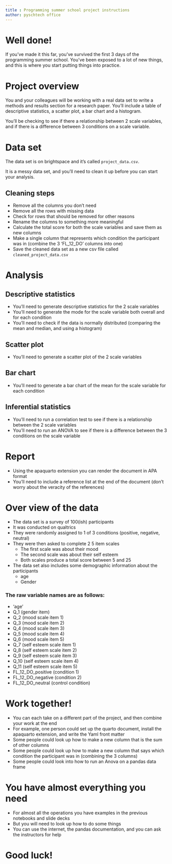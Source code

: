 ```yaml
---
title : Programming summer school project instructions
author: pyschtech office
---
```



# Well done!

If you've made it this far, you've survived the first 3 days of the programming summer school. You've been exposed to a lot of new things, and this is where you start putting things into practice. 

# Project overview

You and your colleagues will be working with a real data set to write a methods and results section for a research paper. You'll include a table of descriptive statistics, a scatter plot, a bar chart and a histogram.

You'll be checking to see if there a relationship between 2 scale variables, and if there is a difference between 3 conditions on a scale variable. 

# Data set

The data set is on brightspace and it's called `project_data.csv`.

It is a messy data set, and you'll need to clean it up before you can start your analysis.

## Cleaning steps

 - Remove all the columns you don't need
 - Remove all the rows with missing data
 - Check for rows that should be removed for other reasons
 - Rename the columns to something more meaningful
 - Calculate the total score for both the scale variables and save them as new columns
 - Make a single column that represents which condition the participant was in (combine the 3 'FL_12_DO' columns into one)
 - Save the cleaned data set as a new csv file called `cleaned_project_data.csv`

# Analysis

## Descriptive statistics

 - You'll need to generate descriptive statistics for the 2 scale variables
 - You'll need to generate the mode for the scale variable both overall and for each condition
 - You'll need to check if the data is normally distributed (comparing the mean and median, and using a histogram)

## Scatter plot

 - You'll need to generate a scatter plot of the 2 scale variables

## Bar chart

 - You'll need to generate a bar chart of the mean for the scale variable for each condition


## Inferential statistics

 - You'll need to run a correlation test to see if there is a relationship between the 2 scale variables
 - You'll need to run an ANOVA to see if there is a difference between the 3 conditions on the scale variable

# Report

 - Using the apaquarto extension you can render the document in APA format
 - You'll need to include a reference list at the end of the document (don't worry about the veracity of the references)

# Over view of the data

 - The data set is a survey of 100(ish) participants
 - It was conducted on qualtrics
 - They were randomly assigned to 1 of 3 conditions (positive, negative, neutral)
 - They were then asked to complete 2 5 item scales
    - The first scale was about their mood
    - The second scale was about their self esteem
    - Both scales produce a total score between 5 and 25
 - The data set also includes some demographic information about the participants
    - age
    - Gender

### The raw variable names are as follows:

 - 'age'
 - Q_1 (gender item)
 - Q_2 (mood scale item 1)
 - Q_3 (mood scale item 2)
 - Q_4 (mood scale item 3)
 - Q_5 (mood scale item 4)
 - Q_6 (mood scale item 5)
 - Q_7 (self esteem scale item 1)
 - Q_8 (self esteem scale item 2)
 - Q_9 (self esteem scale item 3)
 - Q_10 (self esteem scale item 4)
 - Q_11 (self esteem scale item 5)
 - FL_12_DO_positive (condition 1)
 - FL_12_DO_negative (condition 2)
 - FL_12_DO_neutral (control condition)

# Work together!

 - You can each take on a different part of the project, and then combine your work at the end
 - For example, one person could set up the quarto document, install the apaquarto extension, and write the Yaml front matter
 - Some people could look up how to make a new column that is the sum of other columns
 - Some people could look up how to make a new column that says which condition the participant was in (combining the 3 columns)
 - Some people could look into how to run an Anova on a pandas data frame

# You have **almost** everything you need

 - For almost all the operations you have examples in the previous notebooks and slide decks 
 - But you will need to look up how to do some things
 - You can use the internet, the pandas documentation, and you can ask the instructors for help

# Good luck!

 


